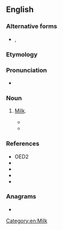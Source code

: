 ==English==

===Alternative forms===
* {{l|en|yaram}}, {{l|en|yarum}}

===Etymology===
{{unk|en}}

===Pronunciation===
* {{IPA|/ˈjæɹəm/|lang=en}}

===Noun===
{{en-noun|-}}

# {{lb|en|obsolete|UK|thieves' cant}} [[milk|Milk]].
#* {{quote-book|lang=en|year=1652|authorlink=Richard Brome|first=Richard|last=Brome|title=A Joviall Crew: or, the Merry Beggars|others=play, first performed 1641|passage=Here's Pannum and Lap, and good Poplars of '''Yarrum''', / To fill up the Crib, and to comfort the Quarron.}}
#* {{seemoreCites|yarrum|lang=en}}

===References===
* OED2
* {{R:Grose 1788}}
* {{R:1811 Vulgar Tongue}}
* {{R:Barrere|entry=yarum|volume=2|page=424}}
* {{R:Farmer|entry=yarum|volume=7|page=372}}

===Anagrams===
* {{anagrams|en|a=amrruy|Murray|murray}}

[[Category:en:Milk]]